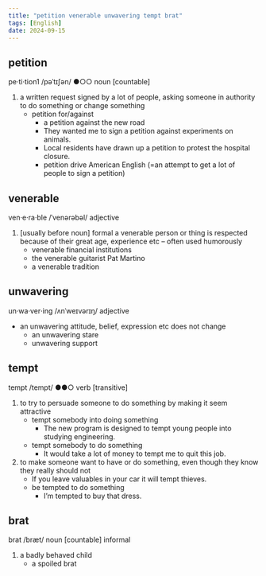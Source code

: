 ```yaml
---
title: "petition venerable unwavering tempt brat"
tags: [English]
date: 2024-09-15
---
```


## petition

pe‧ti‧tion1 /pəˈtɪʃən/ ●○○ noun [countable]

1. a written request signed by a lot of people, asking someone in authority to do something or change something
   - petition for/against
     - a petition against the new road
     - They wanted me to sign a petition against experiments on animals.
     - Local residents have drawn up a petition to protest the hospital closure.
     - petition drive American English (=an attempt to get a lot of people to sign a petition)

## venerable

ven‧e‧ra‧ble /ˈvenərəbəl/ adjective

1. [usually before noun] formal a venerable person or thing is respected because of their great age, experience etc – often used humorously
   - venerable financial institutions
   - the venerable guitarist Pat Martino
   - a venerable tradition

## unwavering

un‧wa‧ver‧ing /ʌnˈweɪvərɪŋ/ adjective

- an unwavering attitude, belief, expression etc does not change
  - an unwavering stare
  - unwavering support

## tempt

tempt /tempt/ ●●○ verb [transitive]

1. to try to persuade someone to do something by making it seem attractive
   - tempt somebody into doing something
     - The new program is designed to tempt young people into studying engineering.
   - tempt somebody to do something
     - It would take a lot of money to tempt me to quit this job.
2. to make someone want to have or do something, even though they know they really should not
   - If you leave valuables in your car it will tempt thieves.
   - be tempted to do something
     - I’m tempted to buy that dress.

## brat

brat /bræt/ noun [countable] informal

1. a badly behaved child
   - a spoiled brat
